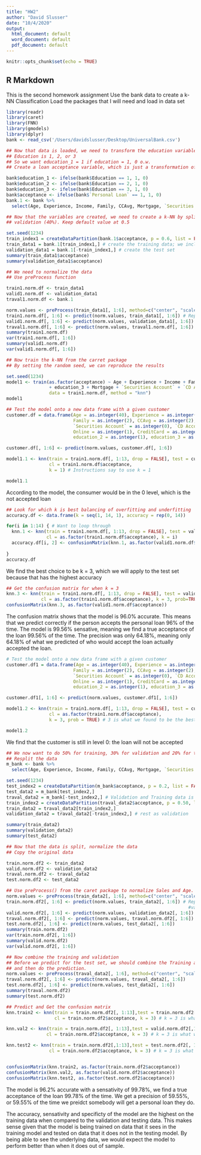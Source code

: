 ```yaml
---
title: "HW2"
author: "David Slusser"
date: "10/4/2020"
output:
  html_document: default
  word_document: default
  pdf_document: default
---
```


```r
knitr::opts_chunk$set(echo = TRUE)
```

## R Markdown
This is the second homework assignment
Use the bank data to create a k-NN Classification
Load the packages that I will need and load in data set

```r
library(readr)
library(caret)
library(FNN)
library(gmodels)
library(dplyr)
bank <- read_csv('/Users/davidslusser/Desktop/UniversalBank.csv')

## Now that data is loaded, we need to transform the education variable into a set of 3 dummies
## Education is 1, 2, or 3
## So we want education_1 = 1 if education = 1, 0 o.w.
## Create a loan acceptance variable, which is just a transformation of personal loan where 1 = accepted, 0 o.w

bank$education_1 <- ifelse(bank$Education == 1, 1, 0)
bank$education_2 <- ifelse(bank$Education == 2, 1, 0)
bank$education_3 <- ifelse(bank$Education == 3, 1, 0)
bank$acceptance <- ifelse(bank$`Personal Loan` == 1, 1, 0)
bank.1 <- bank %>%
  select(Age, Experience, Income, Family, CCAvg, Mortgage, `Securities Account`, `CD Account`, Online, CreditCard, education_1, education_2, education_3, acceptance) # Select a subset of variables

## Now that the variables are created, we need to create a k-NN by splitting the data into training (60%) and
## validation (40%). Keep default value at 0.5

set.seed(1234)
train_index1 = createDataPartition(bank.1$acceptance, p = 0.6, list = FALSE)
train_data1 = bank.1[train_index1,] # create the training data; we include all columns; note the index is row,                                       column
validation_data1 = bank.1[-train_index1,] # create the test set
summary(train_data1$acceptance)
summary(validation_data1$acceptance)

## We need to normalize the data
## Use preProcess function

train1.norm.df <- train_data1
valid1.norm.df <- validation_data1
traval1.norm.df <- bank.1

norm.values <- preProcess(train_data1[, 1:6], method=c("center", "scale"))
train1.norm.df[, 1:6] <- predict(norm.values, train_data1[, 1:6]) # Replace first two columns with normalized                                                                        values
valid1.norm.df[, 1:6] <- predict(norm.values, validation_data1[, 1:6])
traval1.norm.df[, 1:6] <- predict(norm.values, traval1.norm.df[, 1:6])
summary(train1.norm.df)
var(train1.norm.df[, 1:6])
summary(valid1.norm.df)
var(valid1.norm.df[, 1:6])

## Now train the k-NN from the carret package
## By setting the random seed, we can reproduce the results

set.seed(1234)
model1 <- train(as.factor(acceptance) ~ Age + Experience + Income + Family + CCAvg + education_1 + education_2 
                + education_3 + Mortgage + `Securities Account` + `CD Account` + Online + CreditCard,
                data = train1.norm.df, method = "knn")
model1
```

```r
## Test the model onto a new data frame with a given customer
customer.df = data.frame(Age = as.integer(40), Experience = as.integer(10), Income = as.integer(84),
                         Family = as.integer(2), CCAvg = as.integer(2), Mortgage = as.integer(0),
                         `Securities Account` = as.integer(0), `CD Account` = as.integer(0),
                         Online = as.integer(1), CreditCard = as.integer(1), education_1 = as.integer(0),
                         education_2 = as.integer(1), education_3 = as.integer(0))

customer.df[, 1:6] <- predict(norm.values, customer.df[, 1:6])

model1.1 <- knn(train = train1.norm.df[, 1:13, drop = FALSE], test = customer.df[, 1:13, drop = FALSE],
                cl = train1.norm.df$acceptance,
                k = 1) # Instructions say to use k = 1

model1.1
```

According to the model, the consumer would be in the 0 level, which is the not accepted loan

```r
## Look for which k is best balancing of overfitting and underfitting
accuracy.df <- data.frame(k = seq(1, 14, 1), accuracy = rep(0, 14))

for(i in 1:14) { # Want to loop through
  knn.1 <- knn(train = train1.norm.df[, 1:13, drop = FALSE], test = valid1.norm.df[, 1:13, drop = FALSE],
               cl = as.factor(train1.norm.df$acceptance), k = i)
  accuracy.df[i, 2] <- confusionMatrix(knn.1, as.factor(valid1.norm.df$acceptance))$overall[1] # Get the 
                                                                                  # confusion matrix as well
}
accuracy.df
```

We find the best choice to be k = 3, which we will apply to the test set because that has the highest accuracy

```r
## Get the confusion matrix for when k = 3
knn.3 <- knn(train = train1.norm.df[, 1:13, drop = FALSE], test = valid1.norm.df[, 1:13, drop = FALSE],
             cl = as.factor(train1.norm.df$acceptance), k = 3, prob=TRUE)
confusionMatrix(knn.3, as.factor(valid1.norm.df$acceptance))
```

The confusion matrix shows that the model is 96.0% accurate.  This means that we predict correctly if the person accepts the personal loan 96% of the time.  The model is 99.56% sensative, meaning we find a true acceptance of the loan 99.56% of the time.  The precision was only 64.18%, meaning only 64.18% of what we predicted of who would accept the loan actually accepted the loan.

```r
# Test the model onto a new data frame with a given customer
customer.df1 = data.frame(Age = as.integer(40), Experience = as.integer(10), Income = as.integer(84),
                         Family = as.integer(2), CCAvg = as.integer(2), Mortgage = as.integer(0),
                         `Securities Account` = as.integer(0), `CD Account` = as.integer(0),
                         Online = as.integer(1), CreditCard = as.integer(1), education_1 = as.integer(0),
                         education_2 = as.integer(1), education_3 = as.integer(0))

customer.df1[, 1:6] <- predict(norm.values, customer.df1[, 1:6])

model1.2 <- knn(train = train1.norm.df[, 1:13, drop = FALSE], test = customer.df1[, 1:13, drop = FALSE],
                cl = as.factor(train1.norm.df$acceptance),
                k = 3, prob = TRUE) # 3 is what we found to be the best k

model1.2

```

We find that the customer is still in level 0: the loan will not be accepted

```r
## We now want to do 50% for training, 30% for validation and 20% for testing
## Resplit the data
m_bank <- bank %>%
  select(Age, Experience, Income, Family, CCAvg, Mortgage, `Securities Account`, `CD Account`, Online, CreditCard, education_1, education_2, education_3, acceptance) # Select a subset of variables

set.seed(1234)
test_index2 = createDataPartition(m_bank$acceptance, p = 0.2, list = FALSE) # 20% reserved for Test
test_data2 = m_bank[test_index2,]
traval_data2 = m_bank[-test_index2,] # Validation and Training data is rest
train_index2 = createDataPartition(traval_data2$acceptance, p = 0.50, list=FALSE) # 50% of remaining data as training
train_data2 = traval_data2[train_index2,]
validation_data2 = traval_data2[-train_index2,] # rest as validation

summary(train_data2)
summary(validation_data2)
summary(test_data2)

## Now that the data is split, normalize the data
## Copy the original data

train.norm.df2 <- train_data2
valid.norm.df2 <- validation_data2
traval.norm.df2 <- traval_data2
test.norm.df2 <- test_data2

## Use preProcess() from the caret package to normalize Sales and Age.
norm.values <- preProcess(train_data2[, 1:6], method=c("center", "scale"))
train.norm.df2[, 1:6] <- predict(norm.values, train_data2[, 1:6]) # Replace first two columns with normalized 
                                                                    #values
valid.norm.df2[, 1:6] <- predict(norm.values, validation_data2[, 1:6])
traval.norm.df2[, 1:6] <- predict(norm.values, traval.norm.df2[, 1:6])
test.norm.df2[, 1:6] <- predict(norm.values, test_data2[, 1:6])
summary(train.norm.df2)
var(train.norm.df2[, 1:6])
summary(valid.norm.df2)
var(valid.norm.df2[, 1:6])

## Now combine the training and validation
## Before we predict for the test set, we should combine the Training and Validation set, normalize the data,
## and then do the prediction. 
norm.values <- preProcess(traval_data2[, 1:6], method=c("center", "scale")) # Use combined set to normalize
traval.norm.df2[, 1:6] <- predict(norm.values, traval_data2[, 1:6])
test.norm.df2[, 1:6] <- predict(norm.values, test_data2[, 1:6])
summary(traval.norm.df2)
summary(test.norm.df2)

## Predict and Get the confusion matrix
knn.train2 <- knn(train = train.norm.df2[, 1:13],test = train.norm.df2[, 1:13],
                  cl = train.norm.df2$acceptance, k = 3) # k = 3 is what we found to be best

knn.val2 <- knn(train = train.norm.df2[, 1:13],test = valid.norm.df2[,1:13], 
               cl = train.norm.df2$acceptance, k = 3) # k = 3 is what we found to be best

knn.test2 <- knn(train = train.norm.df2[,1:13],test = test.norm.df2[, 1:13],
                cl = train.norm.df2$acceptance, k = 3) # k = 3 is what we found to be best


confusionMatrix(knn.train2, as.factor(train.norm.df2$acceptance))
confusionMatrix(knn.val2, as.factor(valid.norm.df2$acceptance))
confusionMatrix(knn.test2, as.factor(test.norm.df2$acceptance))
```

The model is 96.2% accurate with a sensativity of 99.78%, we find a true acceptance of the loan 99.78% of the time.  We get a precision of 59.55%, or 59.55% of the time we preidct somebody will get a personal loan they do.


The accuracy, sensativity and specificty of the model are the highest on the training data when compared to the validation and testing data.  This makes sense given that the model is being trained on data that it sees in the training model and tested on data that it does not in the testing model.  By being able to see the underlying data, we would expect the model to perform better than when it does out of sample.
